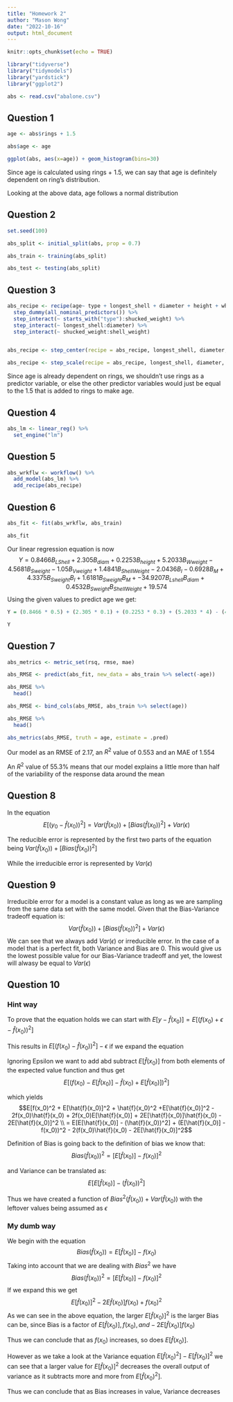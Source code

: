 ```yaml
---
title: "Homework 2"
author: "Mason Wong"
date: "2022-10-16"
output: html_document
---
```


```r
knitr::opts_chunk$set(echo = TRUE)
```

```r
library("tidyverse")
library("tidymodels")
library("yardstick")
library("ggplot2")

abs <- read.csv("abalone.csv")
```

## Question 1

```r
age <- abs$rings + 1.5

abs$age <- age

ggplot(abs, aes(x=age)) + geom_histogram(bins=30)
```

Since age is calculated using rings + 1.5, we can say that age is definitely dependent on ring's distribution.

Looking at the above data, age follows a normal distribution

## Question 2

```r
set.seed(100)

abs_split <- initial_split(abs, prop = 0.7)

abs_train <- training(abs_split)

abs_test <- testing(abs_split)
```

## Question 3
```r
abs_recipe <- recipe(age~ type + longest_shell + diameter + height + whole_weight + shucked_weight + viscera_weight + shell_weight, data = abs_train) %>%
  step_dummy(all_nominal_predictors()) %>%
  step_interact(~ starts_with("type"):shucked_weight) %>%
  step_interact(~ longest_shell:diameter) %>%
  step_interact(~ shucked_weight:shell_weight)


abs_recipe <- step_center(recipe = abs_recipe, longest_shell, diameter, height, whole_weight, shucked_weight, viscera_weight, shell_weight) 

abs_recipe <- step_scale(recipe = abs_recipe, longest_shell, diameter, height, whole_weight, shucked_weight, viscera_weight, shell_weight)
```
  
Since age is already dependent on rings, we shouldn't use rings as a predictor variable, or else the other predictor variables would just be equal to the 1.5 that is added to rings to make age.

## Question 4
```r
abs_lm <- linear_reg() %>%
  set_engine("lm")
```

## Question 5
```r
abs_wrkflw <- workflow() %>%
  add_model(abs_lm) %>%
  add_recipe(abs_recipe)
```

## Question 6
```r
abs_fit <- fit(abs_wrkflw, abs_train)

abs_fit
```

Our linear regression equation is now
$$Y = 0.8466 B_{LShell} + 2.305B_{diam} + 0.2253B_{height} + 5.2033B_{Wweight} - 4.5681B_{Sweight} - 1.05B_{Vweight} + 1.4841B_{ShellWeight} - 2.0436B_I - 0.6928B_M + 4.3375B_{Sweight}B_I + 1.6181B_{Sweight}B_M + -34.9207B_{Lshell}B_{diam} + 0.4532B_{Sweight}B_{ShellWeight} + 19.574$$
Using the given values to predict age we get: 
```r
Y = (0.8466 * 0.5) + (2.305 * 0.1) + (0.2253 * 0.3) + (5.2033 * 4) - (4.5618 * 1) - (1.05 * 2) + (1.4841 * 1) + 0 -(34.9207 * 0.5 * 0.1) + (0.4532 * 1 * 1) + 19.574

Y
```

## Question 7
```r
abs_metrics <- metric_set(rsq, rmse, mae)

abs_RMSE <- predict(abs_fit, new_data = abs_train %>% select(-age))

abs_RMSE %>%
  head()

abs_RMSE <- bind_cols(abs_RMSE, abs_train %>% select(age))

abs_RMSE %>%
  head()

abs_metrics(abs_RMSE, truth = age, estimate = .pred)
```
Our model as an RMSE of 2.17, an $R^2$ value of 0.553 and an MAE of 1.554

An $R^2$ value of 55.3% means that our model explains a little more than half of the variability of the response data around the mean

## Question 8

In the equation $$E[(y_0 - \hat{f}(x_0))^2] = Var(\hat{f}(x_0)) + [Bias(\hat{f}(x_0))^2] + Var(\epsilon)$$

The reducible error is represented by the first two parts of the equation being $Var(\hat{f}(x_0)) + [Bias(\hat{f}(x_0))^2]$

While the irreducible error is represented by $Var(\epsilon)$

## Question 9

Irreducible error for a model is a constant value as long as we are sampling from the same data set with the same model. Given that the Bias-Variance tradeoff equation is:
$$Var(\hat{f}(x_0)) + [Bias(\hat{f}(x_0))^2] + Var(\epsilon)$$ 
We can see that we always add $Var(\epsilon)$ or irreducible error. In the case of a model that is a perfect fit, both Variance and Bias are 0. This would give us the lowest possible value for our Bias-Variance tradeoff and yet, the lowest will alwasy be equal to $Var(\epsilon)$

## Question 10

### Hint way

To prove that the equation holds we can start with $E[y - \hat{f}(x_0)] = E[(f(x_0) + \epsilon - \hat{f}(x_0))^2]$

This results in $E[(f(x_0) - \hat{f}(x_0))^2] - \epsilon$ if we expand the equation

Ignoring Epsilon we want to add abd subtract $E[\hat{f}(x_0)]$ from both elements of the expected value function and thus get
$$E[(f(x_0) - E[\hat{f}(x_0)] - \hat{f}(x_0) + E[\hat{f}(x_0)])^2]$$

which yields $$E[f(x_0)^2 + E[\hat{f}(x_0)]^2 + \hat{f}(x_0)^2 +E[\hat{f}(x_0)]^2 - 2f(x_0)\hat{f}(x_0) + 2f(x_0)E[\hat{f}(x_0)] + 2E[\hat{f}(x_0)]\hat{f}(x_0) - 2E[\hat{f}(x_0)]^2 \\ = E[E[\hat{f}(x_0)] - (\hat{f}(x_0))^2] + (E[\hat{f}(x_0)] - f(x_0))^2 - 2(f(x_0)\hat{f}(x_0) - 2E[\hat{f}(x_0)]^2$$

Definition of Bias is going back to the definition of bias we know that: $$Bias(\hat{f}(x_0))^2 = [E[\hat{f}(x_0)] - f(x_0)]^2$$

and Variance can be translated as: $$E[E[\hat{f}(x_0)] - (\hat{f}(x_0))^2]$$

Thus we have created a function of $Bias^2(\hat{f}(x_0)) + Var(\hat{f}(x_0))$ with the leftover values being assumed as $\epsilon$

### My dumb way

We begin with the equation
$$Bias(\hat{f}(x_0)) = E[\hat{f}(x_0)] - f(x_0)$$
Taking into account that we are dealing with $Bias^2$ we have
$$Bias(\hat{f}(x_0))^2 = [E[\hat{f}(x_0)] - f(x_0)]^2$$
If we expand this we get
$$E[\hat{f}(x_0)]^2 - 2E\hat{f}(x_0)]f(x_0) + f(x_0)^2$$
As we can see in the above equation, the larger $E[\hat{f}(x_0)]^2$ is the larger Bias can be, since Bias is a factor of $E[\hat{f}(x_0)], f(x_0), and -2E[\hat{f}(x_0)]f(x_0)$

Thus we can conclude that as $f(x_0)$ increases, so does $E[\hat{f}(x_0)]$.

However as we take a look at the Variance equation $E[\hat{f}(x_0)^2] - E[\hat{f}(x_0)]^2$ we can see that a larger value for $E[\hat{f}(x_0)]^2$ decreases the overall output of variance as it subtracts more and more from $E[\hat{f}(x_0)^2]$.

Thus we can conclude that as Bias increases in value, Variance decreases

